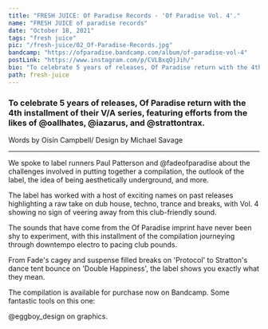 ---
title: "FRESH JUICE: Of Paradise Records - 'Of Paradise Vol. 4'."
name: "FRESH JUICE of paradise records"
date: "October 18, 2021"
tags: "fresh juice"
pic: "/fresh-juice/02_Of-Paradise-Records.jpg"
bandcamp: "https://ofparadise.bandcamp.com/album/of-paradise-vol-4"
postLink: "https://www.instagram.com/p/CVLBxqOjJih/"
bio: "To celebrate 5 years of releases, Of Paradise return with the 4th installment of their V/A series"
path: fresh-juice
---

### To celebrate 5 years of releases, Of Paradise return with the 4th installment of their V/A series, featuring efforts from the likes of @oallhates, @iazarus, and @strattontrax.

<p className="smallText">Words by Oisín Campbell/ Design by Michael Savage</p>

<hr />

We spoke to label runners Paul Patterson and @fadeofparadise about the challenges involved in putting together a compilation, the outlook of the label, the idea of being aesthetically underground, and more.

The label has worked with a host of exciting names on past releases highlighting a raw take on dub house, techno, trance and breaks, with Vol. 4 showing no sign of veering away from this club-friendly sound.

The sounds that have come from the Of Paradise imprint have never been shy to experiment, with this installment of the compilation journeying through downtempo electro to pacing club pounds.

From Fade's cagey and suspense filled breaks on 'Protocol' to Stratton's dance tent bounce on 'Double Happiness', the label shows you exactly what they mean.

The compilation is available for purchase now on Bandcamp. Some fantastic tools on this one: <HoverLink url="ofparadise.bandcamp.com/album/of-paradise-vol-4" external inline />

@eggboy_design on graphics.
